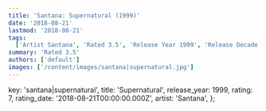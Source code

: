 ```yaml
---
title: 'Santana: Supernatural (1999)'
date: '2018-08-21'
lastmod: '2018-08-21'
tags:
  ['Artist Santana', 'Rated 3.5', 'Release Year 1999', 'Release Decade 1990']
summary: 'Rated 3.5'
authors: ['default']
images: ['/content/images/santana|supernatural.jpg']
---
```


  key: 'santana|supernatural',
  title: 'Supernatural',
  release_year: 1999,
  rating: 7,
  rating_date: '2018-08-21T00:00:00.000Z',
  artist: 'Santana',
};

<MusicRating data={data} />
